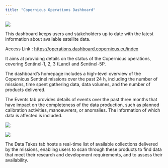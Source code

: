 ```yaml
---
title: "Copernicus Operations Dashboard"
---
```


![](../_images/Data/Dashboard1.png)

This dashboard keeps users and stakeholders up to date with the latest information about available satellite data. 

Access Link : [https://operations.dashboard.copernicus.eu/index](https://operations.dashboard.copernicus.eu/index){target="_blank"}


It aims at providing details on the status of the Copernicus operations, covering Sentinel-1, 2, 3 (Land) and Sentinel-5P.  

The dashboard's homepage includes a high-level overview of the Copernicus Sentinel missions over the past 24 h, including the number of missions, time spent gathering data, data volumes, and the number of products delivered. 

The Events tab provides details of events over the past three months that have impact on the completeness of the data production, such as planned calibration activities, manoeuvrers, or anomalies. The information of which data is affected is included.   


![](../_images/Data/Dashboard2.png){fig-align="center"}


![](../_images/Data/Dashboard2.png){fig-align="center"}

The Data Takes tab hosts a real-time list of available collections delivered by the missions, enabling users to scan through these products to find data that meet their research and development requirements, and to assess their availability.
